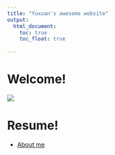 ```yaml
---
title: "Yuxuan's awesome website"
output: 
  html_document:
    toc: true
    toc_float: true
   
---
```


# Welcome!

  
![](images/download.png)


# Resume!
* [About me](about.html)






